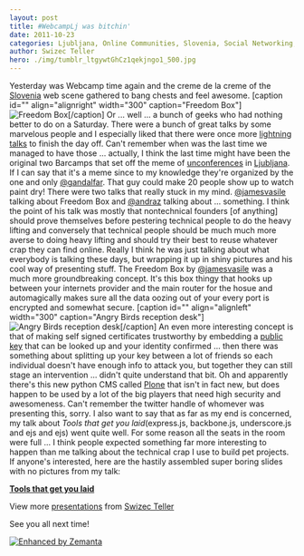 ```yaml
---
layout: post
title: #WebcampLj was bitchin'
date: 2011-10-23
categories: Ljubljana, Online Communities, Slovenia, Social Networking, Twitter
author: Swizec Teller
hero: ./img/tumblr_ltgywtGhCz1qekjngo1_500.jpg
---
```


Yesterday was Webcamp time again and the creme de la creme of the [Slovenia](<http://maps.google.com/maps?ll=46.05,14.5&spn=10.0,10.0&q=46.05,14.5 (Slovenia)&t=h> "Slovenia") web scene gathered to bang chests and feel awesome. \[caption id="" align="alignright" width="300" caption="Freedom Box"]![](./img/tumblr_ltgywtGhCz1qekjngo1_500.jpg "Freedom Box")\[/caption] Or ... well ... a bunch of geeks who had nothing better to do on a Saturday. There were a bunch of great talks by some marvelous people and I especially liked that there were once more [lightning talks](http://en.wikipedia.org/wiki/Lightning_Talk "Lightning Talk") to finish the day off. Can't remember when was the last time we managed to have those ... actually, I think the last time might have been the original two Barcamps that set off the meme of [unconferences](http://en.wikipedia.org/wiki/Unconference "Unconference") in [Ljubljana](<http://maps.google.com/maps?ll=46.0555555556,14.5083333333&spn=0.1,0.1&q=46.0555555556,14.5083333333 (Ljubljana)&t=h> "Ljubljana"). If I can say that it's a meme since to my knowledge they're organized by the one and only [@gandalfar](http://twitter.com/gandalfar). That guy could make 20 people show up to watch paint dry! There were two talks that really stuck in my mind. [@jamesvasile](http://twitter.com/jamesvasile) talking about Freedom Box and [@andraz](http://twitter.com/andraz) talking about ... something. I think the point of his talk was mostly that nontechnical founders \[of anything] should prove themselves before pestering technical people to do the heavy lifting and conversely that technical people should be much much more averse to doing heavy lifting and should try their best to reuse whatever crap they can find online. Really I think he was just talking about what everybody is talking these days, but wrapping it up in shiny pictures and his cool way of presenting stuff. The Freedom Box by [@jamesvasile](http://twitter.com/andraz) was a much more groundbreaking concept. It's this box thingy that hooks up between your internets provider and the main router for the hosue and automagically makes sure all the data oozing out of your every port is encrypted and somewhat secure. \[caption id="" align="alignleft" width="300" caption="Angry Birds reception desk"]![](./img/tumblr_ltgwa8Y4Ka1qekjngo1_5001.jpg "Angry Birds reception desk")\[/caption] An even more interesting concept is that of making self signed certificates trustworthy by embedding a [public key](http://en.wikipedia.org/wiki/Public-key_cryptography "Public-key cryptography") that can be looked up and your identity confirmed ... then there was something about splitting up your key between a lot of friends so each individual doesn't have enough info to attack you, but together they can still stage an intervention ... didn't quite understand that bit. Oh and apparently there's this new python CMS called [Plone](http://plone.org/ "Plone (software)") that isn't in fact new, but does happen to be used by a lot of the big players that need high security and awesomeness. Can't remember the twitter handle of whomever was presenting this, sorry. I also want to say that as far as my end is concerned, my talk about _Tools that get you laid_(express.js, backbone.js, underscore.js and ejs and ejs) went quite well. For some reason all the seats in the room were full ... I think people expected something far more interesting to happen than me talking about the technical crap I use to build pet projects. If anyone's interested, here are the hastily assembled super boring slides with no pictures from my talk:

**[Tools that get you laid](http://www.slideshare.net/Swizec/tools-that-get-you-laid "Tools that get you laid")** 

View more [presentations](http://www.slideshare.net/) from [Swizec Teller](http://www.slideshare.net/Swizec)

See you all next time!

[![Enhanced by Zemanta](http://img.zemanta.com/zemified_e.png?x-id=3fe5ffb7-72c0-4b15-bdca-6444671c5283)](http://www.zemanta.com/ "Enhanced by Zemanta")
